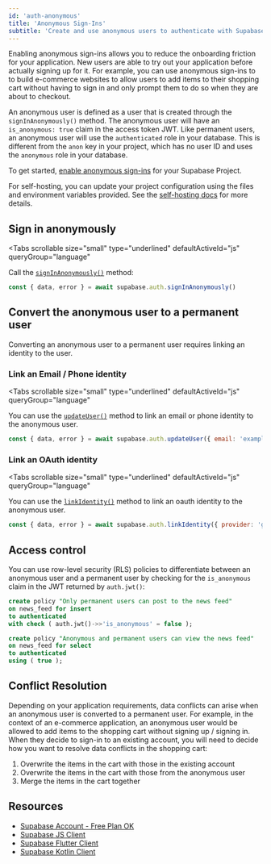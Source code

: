 ```yaml
---
id: 'auth-anonymous'
title: 'Anonymous Sign-Ins'
subtitle: 'Create and use anonymous users to authenticate with Supabase'
---
```


Enabling anonymous sign-ins allows you to reduce the onboarding friction for your application. New users are able to try out your application before actually signing up for it. For example, you can use anonymous sign-ins to to build e-commerce websites to allow users to add items to their shopping cart without having to sign in and only prompt them to do so when they are about to checkout.

<Admonition type="note" label="Difference between an anonymous user and the anon key">

An anonymous user is defined as a user that is created through the `signInAnonymously()` method. The anonymous user will have an `is_anonymous: true` claim in the access token JWT. Like permanent users, an anonymous user will use the `authenticated` role in your database. This is different from the `anon` key in your project, which has no user ID and uses the `anonymous` role in your database.

</Admonition>

To get started, [enable anonymous sign-ins](/dashboard/project/_/auth/providers) for your Supabase Project.

<Admonition type="note" label="Self hosting">

For self-hosting, you can update your project configuration using the files and environment variables provided. See the [self-hosting docs](/docs/guides/self-hosting#configuration) for more details.

</Admonition>

## Sign in anonymously

<Tabs
  scrollable
  size="small"
  type="underlined"
  defaultActiveId="js"
  queryGroup="language"
>
<TabPanel id="js" label="JavaScript">

Call the [`signInAnonymously()`](/docs/reference/javascript/auth-signinanonymously) method:

```js
const { data, error } = await supabase.auth.signInAnonymously()
```

</TabPanel>
</Tabs>

## Convert the anonymous user to a permanent user

Converting an anonymous user to a permanent user requires linking an identity to the user.

### Link an Email / Phone identity

<Tabs
  scrollable
  size="small"
  type="underlined"
  defaultActiveId="js"
  queryGroup="language"
>
<TabPanel id="js" label="JavaScript">

You can use the [`updateUser()`](/docs/reference/javascript/auth-updateuser) method to link an email or phone identity to the anonymous user.

```js
const { data, error } = await supabase.auth.updateUser({ email: 'example@email.com' })
```

</TabPanel>
</Tabs>

### Link an OAuth identity

<Tabs
  scrollable
  size="small"
  type="underlined"
  defaultActiveId="js"
  queryGroup="language"
>
<TabPanel id="js" label="JavaScript">

You can use the [`linkIdentity()`](/docs/reference/javascript/auth-linkidentity) method to link an oauth identity to the anonymous user.

```js
const { data, error } = await supabase.auth.linkIdentity({ provider: 'google' })
```

</TabPanel>
</Tabs>

## Access control

You can use row-level security (RLS) policies to differentiate between an anonymous user and a permanent user by checking for the `is_anonymous` claim in the JWT returned by `auth.jwt()`:

```sql
create policy "Only permanent users can post to the news feed"
on news_feed for insert
to authenticated
with check ( auth.jwt()->>'is_anonymous' = false );

create policy "Anonymous and permanent users can view the news feed"
on news_feed for select
to authenticated
using ( true );

```

## Conflict Resolution

Depending on your application requirements, data conflicts can arise when an anonymous user is converted to a permanent user. For example, in the context of an e-commerce application, an anonymous user would be allowed to add items to the shopping cart without signing up / signing in. When they decide to sign-in to an existing account, you will need to decide how you want to resolve data conflicts in the shopping cart:

1. Overwrite the items in the cart with those in the existing account
2. Overwrite the items in the cart with those from the anonymous user
3. Merge the items in the cart together

## Resources

- [Supabase Account - Free Plan OK](https://supabase.com)
- [Supabase JS Client](https://github.com/supabase/supabase-js)
- [Supabase Flutter Client](https://github.com/supabase/supabase-flutter)
- [Supabase Kotlin Client](https://github.com/supabase-community/supabase-kt)
